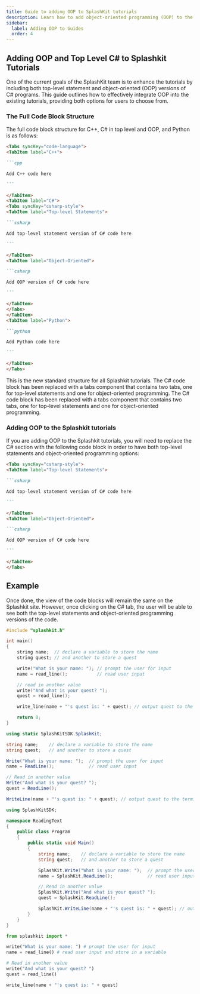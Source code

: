 ```yaml
---
title: Guide to adding OOP to SplashKit tutorials
description: Learn how to add object-oriented programming (OOP) to the SplashKit tutorials.
sidebar:
  label: Adding OOP to Guides
  order: 4
---
```



## Adding OOP and Top Level C# to Splashkit Tutorials

One of the current goals of the SplashKit team is to enhance the tutorials by including both
top-level statement and object-oriented (OOP) versions of C# programs. This guide outlines how to
effectively integrate OOP into the existing tutorials, providing both options for users to choose
from.

### The Full Code Block Structure

The full code block structure for C++, C# in top level and OOP, and Python is as follows:

````md
<Tabs syncKey="code-language">
<TabItem label="C++">

```cpp

Add C++ code here

```

</TabItem>
<TabItem label="C#">
<Tabs syncKey="csharp-style">
<TabItem label="Top-level Statements">

```csharp

Add top-level statement version of C# code here

```

</TabItem>
<TabItem label="Object-Oriented">

```csharp

Add OOP version of C# code here

```

</TabItem>
</Tabs>
</TabItem>
<TabItem label="Python">

```python

Add Python code here

```

</TabItem>
</Tabs>
````

This is the new standard structure for all Splashkit tutorials. The C# code block has been replaced
with a tabs component that contains two tabs, one for top-level statements and one for
object-oriented programming. The C# code block has been replaced with a tabs component that contains
two tabs, one for top-level statements and one for object-oriented programming.

### Adding OOP to the Splashkit tutorials

If you are adding OOP to the Splashkit tutorials, you will need to replace the C# section with the
following code block in order to have both top-level statements and object-oriented programming
options:

````md
<Tabs syncKey="csharp-style">
<TabItem label="Top-level Statements">

```csharp

Add top-level statement version of C# code here

```

</TabItem>
<TabItem label="Object-Oriented">

```csharp

Add OOP version of C# code here

```

</TabItem>
</Tabs>
````

## Example

Once done, the view of the code blocks will remain the same on the Splashkit site. However, once
clicking on the C# tab, the user will be able to see both the top-level statements and
object-oriented programming versions of the code.

<Tabs syncKey="code-language">
<TabItem label="C++">

```cpp
#include "splashkit.h"

int main()
{
    string name;  // declare a variable to store the name
    string quest; // and another to store a quest

    write("What is your name: "); // prompt the user for input
    name = read_line();           // read user input

    // read in another value
    write("And what is your quest? ");
    quest = read_line();

    write_line(name + "'s quest is: " + quest); // output quest to the terminal

    return 0;
}
```

</TabItem>
<TabItem label="C#">

<Tabs syncKey="csharp-style">
<TabItem label="Top-level Statements">

```csharp
using static SplashKitSDK.SplashKit;

string name;    // declare a variable to store the name
string quest;   // and another to store a quest

Write("What is your name: ");  // prompt the user for input
name = ReadLine();             // read user input

// Read in another value
Write("And what is your quest? ");
quest = ReadLine();

WriteLine(name + "'s quest is: " + quest); // output quest to the terminal
```

</TabItem>
<TabItem label="Object-Oriented">

```csharp
using SplashKitSDK;

namespace ReadingText
{
    public class Program
    {
        public static void Main()
        {
            string name;    // declare a variable to store the name
            string quest;   // and another to store a quest

            SplashKit.Write("What is your name: ");  // prompt the user for input
            name = SplashKit.ReadLine();             // read user input

            // Read in another value
            SplashKit.Write("And what is your quest? ");
            quest = SplashKit.ReadLine();

            SplashKit.WriteLine(name + "'s quest is: " + quest); // output quest to the terminal
        }
    }
}
```

</TabItem>
</Tabs>

</TabItem>
<TabItem label="Python">

```python
from splashkit import *

write("What is your name: ") # prompt the user for input
name = read_line() # read user input and store in a variable

# Read in another value
write("And what is your quest? ")
quest = read_line()

write_line(name + "'s quest is: " + quest)
```

</TabItem>
</Tabs>

